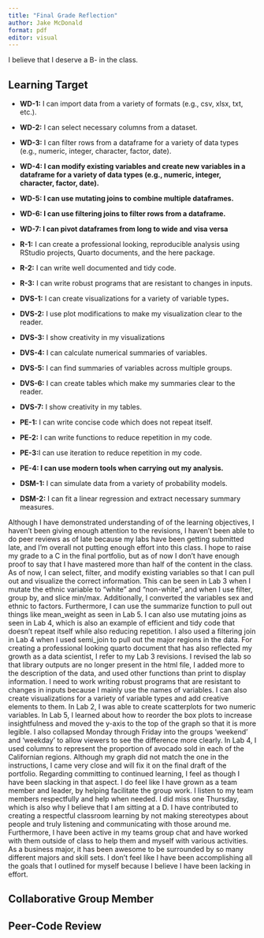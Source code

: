 ```yaml
---
title: "Final Grade Reflection"
author: Jake McDonald
format: pdf
editor: visual
---
```


I believe that I deserve a B- in the class.

## Learning Target

-   **WD-1:** I can import data from a variety of formats (e.g., csv, xlsx, txt, etc.).

-   **WD-2:** I can select necessary columns from a dataset.

-   **WD-3:** I can filter rows from a dataframe for a variety of data types (e.g., numeric, integer, character, factor, date).

-   **WD-4: I can modify existing variables and create new variables in a dataframe for a variety of data types (e.g., numeric, integer, character, factor, date).**

-   **WD-5: I can use mutating joins to combine multiple dataframes.**

-   **WD-6: I can use filtering joins to filter rows from a dataframe.**

-   **WD-7: I can pivot dataframes from long to wide and visa versa**

```{=html}
<!-- -->
```
-   **R-1:** I can create a professional looking, reproducible analysis using RStudio projects, Quarto documents, and the here package.

-   **R-2:** I can write well documented and tidy code.

-   **R-3:** I can write robust programs that are resistant to changes in inputs.

-   **DVS-1:** I can create visualizations for a variety of variable types**.**

-   **DVS-2:** I use plot modifications to make my visualization clear to the reader.

-   **DVS-3:** I show creativity in my visualizations

-   **DVS-4:** I can calculate numerical summaries of variables.

-   **DVS-5:** I can find summaries of variables across multiple groups.

-   **DVS-6:** I can create tables which make my summaries clear to the reader.

-   **DVS-7:** I show creativity in my tables.

-   **PE-1:** I can write concise code which does not repeat itself.

-   **PE-2:** I can write functions to reduce repetition in my code.

-   **PE-3:**I can use iteration to reduce repetition in my code.

-   **PE-4: I can use modern tools when carrying out my analysis.**

-   **DSM-1:** I can simulate data from a variety of probability models.

-   **DSM-2:** I can fit a linear regression and extract necessary summary measures.

Although I have demonstrated understanding of of the learning objectives, I haven't been giving enough attention to the revisions, I haven't been able to do peer reviews as of late because my labs have been getting submitted late, and I'm overall not putting enough effort into this class. I hope to raise my grade to a C in the final portfolio, but as of now I don't have enough proof to say that I have mastered more than half of the content in the class. As of now, I can select, filter, and modify existing variables so that I can pull out and visualize the correct information. This can be seen in Lab 3 when I mutate the ethnic variable to "white" and "non-white", and when I use filter, group by, and slice min/max. Additionally, I converted the variables sex and ethnic to factors. Furthermore, I can use the summarize function to pull out things like mean_weight as seen in Lab 5. I can also use mutating joins as seen in Lab 4, which is also an example of efficient and tidy code that doesn't repeat itself while also reducing repetition. I also used a filtering join in Lab 4 when I used semi_join to pull out the major regions in the data. For creating a professional looking quarto document that has also reflected my growth as a data scientist, I refer to my Lab 3 revisions. I revised the lab so that library outputs are no longer present in the html file, I added more to the description of the data, and used other functions than print to display information. I need to work writing robust programs that are resistant to changes in inputs because I mainly use the names of variables. I can also create visualizations for a variety of variable types and add creative elements to them. In Lab 2, I was able to create scatterplots for two numeric variables. In Lab 5, I learned about how to reorder the box plots to increase insightfulness and moved the y-axis to the top of the graph so that it is more legible. I also collapsed Monday through Friday into the groups 'weekend' and 'weekday' to allow viewers to see the difference more clearly. In Lab 4, I used columns to represent the proportion of avocado sold in each of the Californian regions. Although my graph did not match the one in the instructions, I came very close and will fix it on the final draft of the portfolio. Regarding committing to continued learning, I feel as though I have been slacking in that aspect. I do feel like I have grown as a team member and leader, by helping facilitate the group work. I listen to my team members respectfully and help when needed. I did miss one Thursday, which is also why I believe that I am sitting at a D. I have contributed to creating a respectful classroom learning by not making stereotypes about people and truly listening and communicating with those around me. Furthermore, I have been active in my teams group chat and have worked with them outside of class to help them and myself with various activities. As a business major, it has been awesome to be surrounded by so many different majors and skill sets. I don't feel like I have been accomplishing all the goals that I outlined for myself because I believe I have been lacking in effort.

## **Collaborative Group Member**

## **Peer-Code Review**

## 
